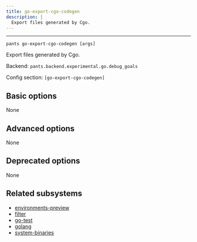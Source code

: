 ```yaml
---
title: go-export-cgo-codegen
description: |
  Export files generated by Cgo.
---
```



---

```
pants go-export-cgo-codegen [args]
```

Export files generated by Cgo.

Backend: <span className="color--primary">`pants.backend.experimental.go.debug_goals`</span>

Config section: <span className="color--primary">`[go-export-cgo-codegen]`</span>

<span className={styles.options}>

## Basic options

None

## Advanced options

None

## Deprecated options

None

## Related subsystems

- [environments-preview](../subsystems/environments-preview.mdx)
- [filter](../subsystems/filter.mdx)
- [go-test](../subsystems/go-test.mdx)
- [golang](../subsystems/golang.mdx)
- [system-binaries](../subsystems/system-binaries.mdx)

</span>
